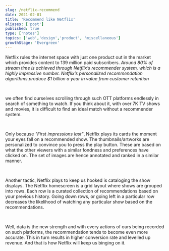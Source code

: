 ```yaml
---
slug: /netflix-recommend
date: 2021-02-01
title: 'Recommend like Netflix'
aliases: ['post']
published: true
type: ['notes']
topics: ['web','design','product', 'miscellaneous']
growthStage: 'Evergreen'
---
```



Netflix rules the internet space with just one product out in the market which provides content to 139 million paid subscribers. <i>Around 80% of stream time is achieved through Netflix’s recommender system, which is a highly impressive number. Netflix’s personalized recommendation algorithms produce $1 billion a year in value from customer retention</i>

<br/>

we often find ourselves scrolling through such OTT platforms endlessly in search of something to watch. If you think about it, with over 7K TV shows and movies, it is difficult to find an ideal match without a recommender system.

<br/>

Only because <i>"First impressions last"</i>, Netflix plays its cards the moment your eyes fall on a recommended show. The thumbnails/artworks are personalized to convince you to press the play button. These are based on what the other viewers with a similar fondness and preferences have clicked on. The set of images are hence annotated and ranked in a similar manner.

<br/>

Another tactic, Netflix plays to keep us hooked is cataloging the show displays. The Netflix homescreen is a grid layout where shows are grouped into rows. Each row is a curated collection of recommendations based on your previous history. Going down rows, or going left in a particular row decreases the likelihood of watching any particular show based on the recommendations.

<br/>

Well, data is the new strength and with every actions of ours being recorded on such platforms, the recommendation tends to become even more accurate. This in turn results in higher conversion rate and levelled up revenue. And that is how Netflix will keep us binging on it.